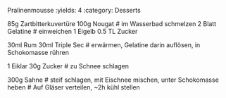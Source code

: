 Pralinenmousse
:yields: 4
:category: Desserts

85g Zartbitterkuvertüre
100g Nougat
# im Wasserbad schmelzen
2 Blatt Gelatine
# einweichen
1 Eigelb
0.5 TL Zucker

30ml Rum
30ml Triple Sec
# erwärmen, Gelatine darin auflösen, in Schokomasse rühren

1 Eiklar
30g Zucker
# zu Schnee schlagen

300g Sahne
# steif schlagen, mit Eischnee mischen, unter Schokomasse heben
# Auf Gläser verteilen, ~2h kühl stellen


